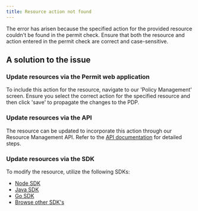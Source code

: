 ```yaml
---
title: Resource action not found
---
```


The error has arisen because the specified action for the provided resource couldn't be found in the permit check. Ensure that both the resource and action entered in the permit check are correct and case-sensitive.

## A solution to the issue

### Update resources via the Permit web application

To include this action for the resource, navigate to our 'Policy Management' screen. Ensure you select the correct action for the specified
resource and then click 'save' to propagate the changes to the PDP.

### Update resources via the API

The resource can be updated to incorporate this action through our Resource Management API.
Refer to the [API documentation](https://api.permit.io/v2/redoc#tag/Roles/operation/assign_permissions_to_role) for detailed steps.

### Update resources via the SDK

To modify the resource, utilize the following SDKs:

- [Node SDK](/sdk/nodejs/resource/update-resource)
- [Java SDK](/sdk/java/resource/update)
- [Go SDK](/sdk/golangre/resource/Update)
- [Browse other SDK's](/sdk/sdks-overview)
